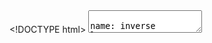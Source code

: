 <!DOCTYPE html>
<html>
   <head>
      <link href ="www/css/stat105.css" type="text/css" rel = "stylesheet">
      <style type="text/css">
      @import url(https://fonts.googleapis.com/css?family=Droid+Serif:400,700,400italic);
      @import url(https://fonts.googleapis.com/css?family=Yanone+Kaffeesatz);
      @import url(https://fonts.googleapis.com/css?family=Ubuntu+Mono:400,700,400italic);
      </style>

      <title>STAT 105: Lecture 5</title>
      <meta http-equiv="Content-Type" content="text/html; charset=UTF-8"/>
      <meta name="keywords" content="statistics,engineering,stat105,iastate"/>
      <meta name="description" content="Lecture 5: Graphs, etc."/>
      <script type="text/javascript" src="https://cdn.mathjax.org/mathjax/latest/MathJax.js?config=TeX-AMS-MML_HTMLorMML"> </script>
   </head>
   <body>
   <textarea id="source">

name: inverse
layout: true
class: center, middle, inverse
---
# STAT 105: Lecture 5
## Chapter 3: Elementary Descriptive Statistics
.footnote[Course page: [imouzon.github.io/stat105](https://imouzon.github.io/stat105)]
---
# Continuing
---
layout:false
.left-column[
## Univar. Summary
### Simple Graphs
### Freq Tables
### Histograms
### Center Stats
]
.right-column[
##Tabular Summarizing Univariate Date
```
              Group 1             Group 2
            74 79 77 81         65 77 78 74
            68 79 81 76         76 73 71 71
            81 80 80 78         86 81 76 89
            88 83 79 91         79 78 77 76
            79 75 74 73         72 76 75 79    
```

<!--- : R code (No Results in Document) -->
```r

   grp1 <- c(74, 79, 77, 81, 68, 79, 81, 76, 81, 80, 80, 78, 88, 83, 79, 91, 79, 75, 74, 73)
   
```

## Statistics of Location and Central Tendency

-  Mean: think of it as an equal division of the total

   -  each value in the data is an "\\(x_i\\)" (\\(i\\) is a **subscript**)

   -  Group 1: \\(x\_1 = 74, x\_2 = 79, ..., x\_{20} = 73\\)

   -  The sum: \\(x\_1 + x\_2 + x\_3 + ... + x\_{20}\\)

   -  divides : \\((x\_1 + x\_2 + x\_3 + ... + x\_{20})/20\\)

   -  Or using summation notation: \\(\frac{1}{20} \sum_{i = 1}^{20} x_i\\)
]
---
layout:false
.left-column[
## Univar. Summary
### Simple Graphs
### Freq Tables
### Histograms
### Center Stats
]
.right-column[
##Tabular Summarizing Univariate Date
```
              Group 1             Group 2
            74 79 77 81         65 77 78 74
            68 79 81 76         76 73 71 71
            81 80 80 78         86 81 76 89
            88 83 79 91         79 78 77 76
            79 75 74 73         72 76 75 79    
```

## Statistics of Location and Central Tendency

-  Mean: \\( \frac{1}{n} \sum_{i=1}^{n} x_i \\)

-  Median

-  Mode

-  Quantiles (min, Q1, Q2, Q3, max) 
]
---
.left-column[
## Univar. Summary
### Simple Graphs
### Freq Tables
### Histograms
### Center Stats
### Spread Stats
]
.right-column[
##Tabular Summarizing Univariate Date
```
              Group 1             Group 2
            74 79 77 81         65 77 78 74
            68 79 81 76         76 73 71 71
            81 80 80 78         86 81 76 89
            88 83 79 91         79 78 77 76
            79 75 74 73         72 76 75 79    
```

## Measures of Variablity (or "Spread")

-  Range

-  Interquartile Range (IQR)

]
---
.left-column[
## Univar. Summary
### Simple Graphs
### Freq Tables
### Histograms
### Center Stats
### Spread Stats
]
.right-column[
##Tabular Summarizing Univariate Date
```
              Group 1             Group 2
            74 79 77 81         65 77 78 74
            68 79 81 76         76 73 71 71
            81 80 80 78         86 81 76 89
            88 83 79 91         79 78 77 76
            79 75 74 73         72 76 75 79    
```

## Measures of Variablity (or "Spread")

** Variance and Standard Deviation **

-  Sample Variance: \\( \frac{1}{n-1}\sum_{i=1}^{n}(x_i - \bar{x})^2 \\)

-  Sample Standard Deviation: \\( \sqrt{\frac{1}{n-1}\sum_{i=1}^{n}(x_i - \bar{x})^2} \\)

-  Population Variance: \\( \frac{1}{n}\sum_{i=1}^{n}(x_i - \bar{x})^2 \\)

-  Population Standard Deviation: \\( \sqrt{\frac{1}{n}\sum_{i=1}^{n}(x_i - \bar{x})^2} \\)
]
---
.left-column[
## Univar. Summary
### Simple Graphs
### Freq Tables
### Histograms
### Center Stats
### Spread Stats
]
.right-column[
##Tabular Summarizing Univariate Date
```
              Group 1             Group 2
            74 79 77 81         65 77 78 74
            68 79 81 76         76 73 71 71
            81 80 80 78         86 81 76 89
            88 83 79 91         79 78 77 76
            79 75 74 73         72 76 75 79    
```

## Boxplots

A simple plot making use of 

-  spread (with IQR, range, etc.)

and

-  location statistics (min, median, max, etc.)
]






      </textarea>
      <script>
         var slideshow = remark.create();
      </script>
      <script src="https://gnab.github.io/remark/downloads/remark-latest.min.js" type="text/javascript"></script>
      <script type="text/javascript">
         var hljs = remark.highlighter.engine;
      </script>
      <script src="./remark.language.js" type="text/javascript"></script>
      <script type="text/javascript">
         var slideshow = remark.create({
            highlightStyle: 'monokai',
            highlightLanguage: 'remark'
         }) ;
      </script>
   </body>
</html>
